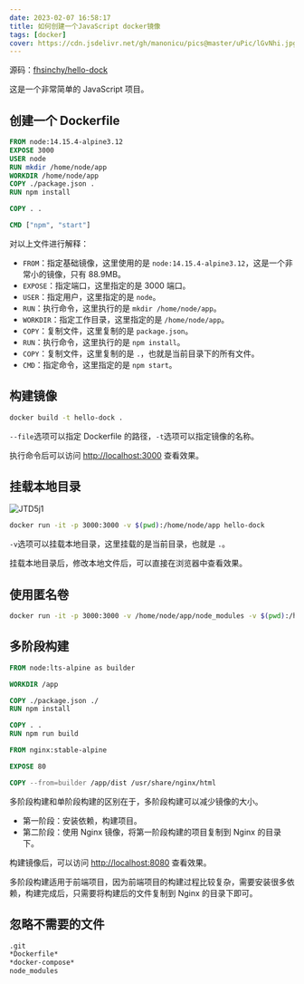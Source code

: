 ```yaml
---
date: 2023-02-07 16:58:17
title: 如何创建一个JavaScript docker镜像
tags: [docker]
cover: https://cdn.jsdelivr.net/gh/manonicu/pics@master/uPic/lGvNhi.jpg
---
```


源码：[fhsinchy/hello-dock](https://hub.docker.com/r/fhsinchy/hello-dock)

这是一个非常简单的 JavaScript 项目。

## 创建一个 Dockerfile

```dockerfile
FROM node:14.15.4-alpine3.12
EXPOSE 3000
USER node
RUN mkdir /home/node/app
WORKDIR /home/node/app
COPY ./package.json .
RUN npm install

COPY . .

CMD ["npm", "start"]
```

对以上文件进行解释：

- `FROM`：指定基础镜像，这里使用的是 `node:14.15.4-alpine3.12`，这是一个非常小的镜像，只有 88.9MB。
- `EXPOSE`：指定端口，这里指定的是 3000 端口。
- `USER`：指定用户，这里指定的是 `node`。
- `RUN`：执行命令，这里执行的是 `mkdir /home/node/app`。
- `WORKDIR`：指定工作目录，这里指定的是 `/home/node/app`。
- `COPY`：复制文件，这里复制的是 `package.json`。
- `RUN`：执行命令，这里执行的是 `npm install`。
- `COPY`：复制文件，这里复制的是 `.`，也就是当前目录下的所有文件。
- `CMD`：指定命令，这里指定的是 `npm start`。

## 构建镜像

```bash
docker build -t hello-dock .
```

`--file`选项可以指定 Dockerfile 的路径，`-t`选项可以指定镜像的名称。

执行命令后可以访问 [http://localhost:3000](http://localhost:3000) 查看效果。

## 挂载本地目录

![JTD5j1](https://cdn.jsdelivr.net/gh/manonicu/pics@master/uPic/JTD5j1.jpg)

```bash
docker run -it -p 3000:3000 -v $(pwd):/home/node/app hello-dock
```

`-v`选项可以挂载本地目录，这里挂载的是当前目录，也就是 `.`。

挂载本地目录后，修改本地文件后，可以直接在浏览器中查看效果。

## 使用匿名卷

```bash
docker run -it -p 3000:3000 -v /home/node/app/node_modules -v $(pwd):/home/node/app hello-dock
```

## 多阶段构建

```dockerfile
FROM node:lts-alpine as builder

WORKDIR /app

COPY ./package.json ./
RUN npm install

COPY . .
RUN npm run build

FROM nginx:stable-alpine

EXPOSE 80

COPY --from=builder /app/dist /usr/share/nginx/html
```

多阶段构建和单阶段构建的区别在于，多阶段构建可以减少镜像的大小。

- 第一阶段：安装依赖，构建项目。
- 第二阶段：使用 Nginx 镜像，将第一阶段构建的项目复制到 Nginx 的目录下。

构建镜像后，可以访问 [http://localhost:8080](http://localhost:8080) 查看效果。

多阶段构建适用于前端项目，因为前端项目的构建过程比较复杂，需要安装很多依赖，构建完成后，只需要将构建后的文件复制到 Nginx 的目录下即可。

## 忽略不需要的文件

```bash
.git
*Dockerfile*
*docker-compose*
node_modules
```
